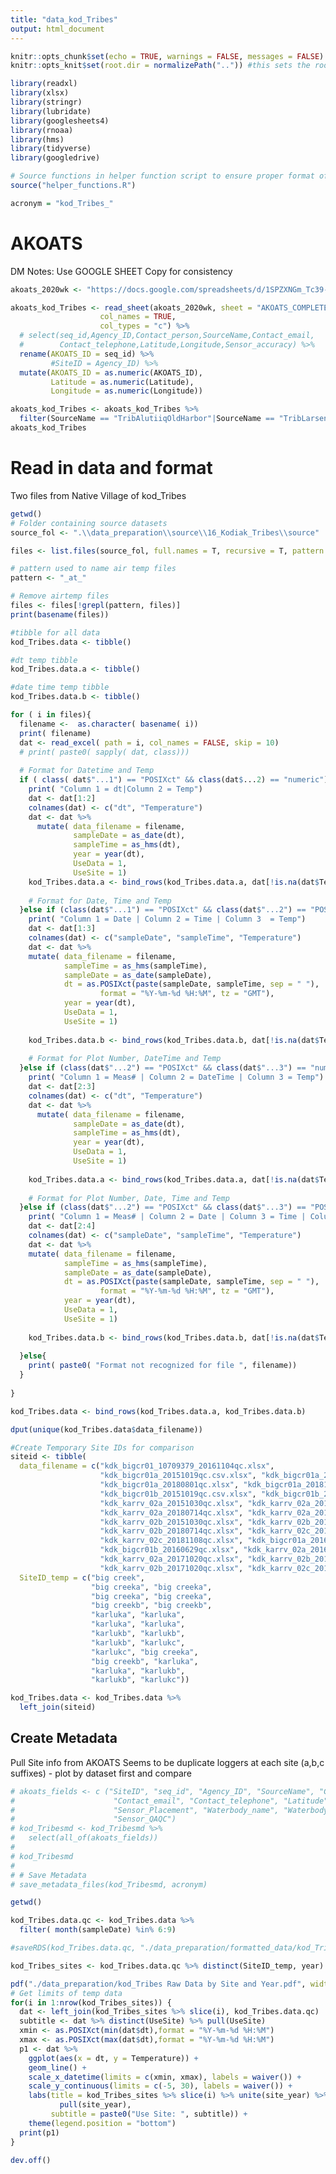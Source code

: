 ```yaml
---
title: "data_kod_Tribes"
output: html_document
---
```


```r
knitr::opts_chunk$set(echo = TRUE, warnings = FALSE, messages = FALSE)
knitr::opts_knit$set(root.dir = normalizePath("..")) #this sets the root.dir up one level back to the project so that paths are relative to the project directory.

library(readxl)
library(xlsx)
library(stringr)
library(lubridate)
library(googlesheets4)
library(rnoaa)
library(hms)
library(tidyverse)
library(googledrive) 
```


```r

# Source functions in helper function script to ensure proper format of saved data
source("helper_functions.R")

acronym = "kod_Tribes_"

```
# AKOATS
DM Notes: Use GOOGLE SHEET Copy for consistency

```r

akoats_2020wk <- "https://docs.google.com/spreadsheets/d/1SPZXNGm_Tc39-GuJXY8j7Eb1lX6DwXTQ1en2_LvCI1I/edit#gid=1281874712"

akoats_kod_Tribes <- read_sheet(akoats_2020wk, sheet = "AKOATS_COMPLETE",
                    col_names = TRUE,
                    col_types = "c") %>% 
  # select(seq_id,Agency_ID,Contact_person,SourceName,Contact_email,
  #        Contact_telephone,Latitude,Longitude,Sensor_accuracy) %>%
  rename(AKOATS_ID = seq_id) %>% 
         #SiteID = Agency_ID) %>% 
  mutate(AKOATS_ID = as.numeric(AKOATS_ID),
         Latitude = as.numeric(Latitude),
         Longitude = as.numeric(Longitude))

akoats_kod_Tribes <- akoats_kod_Tribes %>% 
  filter(SourceName == "TribAlutiiqOldHarbor"|SourceName == "TribLarsenBay")
akoats_kod_Tribes


```

# Read in data and format
Two files from Native Village of kod_Tribes

```r
getwd()
# Folder containing source datasets
source_fol <- ".\\data_preparation\\source\\16_Kodiak_Tribes\\source"

files <- list.files(source_fol, full.names = T, recursive = T, pattern = ".*.csv|.*.xlsx")

# pattern used to name air temp files
pattern <- "_at_"

# Remove airtemp files
files <- files[!grepl(pattern, files)]
print(basename(files))

#tibble for all data
kod_Tribes.data <- tibble()

#dt temp tibble
kod_Tribes.data.a <- tibble()

#date time temp tibble
kod_Tribes.data.b <- tibble()

for ( i in files){
  filename <-  as.character( basename( i))
  print( filename)
  dat <- read_excel( path = i, col_names = FALSE, skip = 10)
  # print( paste0( sapply( dat, class)))
  
  # Format for Datetime and Temp
  if ( class( dat$"...1") == "POSIXct" && class(dat$...2) == "numeric"){
    print( "Column 1 = dt|Column 2 = Temp")
    dat <- dat[1:2]
    colnames(dat) <- c("dt", "Temperature")
    dat <- dat %>% 
      mutate( data_filename = filename,
              sampleDate = as_date(dt),
              sampleTime = as_hms(dt),
              year = year(dt),
              UseData = 1,
              UseSite = 1)
    kod_Tribes.data.a <- bind_rows(kod_Tribes.data.a, dat[!is.na(dat$Temperature),])
    
    # Format for Date, Time and Temp  
  }else if (class(dat$"...1") == "POSIXct" && class(dat$"...2") == "POSIXct"){
    print( "Column 1 = Date | Column 2 = Time | Column 3  = Temp")
    dat <- dat[1:3]
    colnames(dat) <- c("sampleDate", "sampleTime", "Temperature")
    dat <- dat %>% 
    mutate( data_filename = filename,
            sampleTime = as_hms(sampleTime),
            sampleDate = as_date(sampleDate),
            dt = as.POSIXct(paste(sampleDate, sampleTime, sep = " "),
                    format = "%Y-%m-%d %H:%M", tz = "GMT"),
            year = year(dt),
            UseData = 1,
            UseSite = 1)
    
    kod_Tribes.data.b <- bind_rows(kod_Tribes.data.b, dat[!is.na(dat$Temperature),])
    
    # Format for Plot Number, DateTime and Temp    
  }else if (class(dat$"...2") == "POSIXct" && class(dat$"...3") == "numeric"){
    print( "Column 1 = Meas# | Column 2 = DateTime | Column 3 = Temp")
    dat <- dat[2:3]
    colnames(dat) <- c("dt", "Temperature")
    dat <- dat %>% 
      mutate( data_filename = filename,
              sampleDate = as_date(dt),
              sampleTime = as_hms(dt),
              year = year(dt),
              UseData = 1,
              UseSite = 1)
    
    kod_Tribes.data.a <- bind_rows(kod_Tribes.data.a, dat[!is.na(dat$Temperature),])
    
    # Format for Plot Number, Date, Time and Temp    
  }else if (class(dat$"...2") == "POSIXct" && class(dat$"...3") == "POSIXct"){
    print( "Column 1 = Meas# | Column 2 = Date | Column 3 = Time | Column 4 = Temp" )
    dat <- dat[2:4]
    colnames(dat) <- c("sampleDate", "sampleTime", "Temperature")
    dat <- dat %>% 
    mutate( data_filename = filename,
            sampleTime = as_hms(sampleTime),
            sampleDate = as_date(sampleDate),
            dt = as.POSIXct(paste(sampleDate, sampleTime, sep = " "),
                    format = "%Y-%m-%d %H:%M", tz = "GMT"),
            year = year(dt),
            UseData = 1,
            UseSite = 1)
    
    kod_Tribes.data.b <- bind_rows(kod_Tribes.data.b, dat[!is.na(dat$Temperature),])
    
  }else{
    print( paste0( "Format not recognized for file ", filename))
  }
  
}

kod_Tribes.data <- bind_rows(kod_Tribes.data.a, kod_Tribes.data.b)

dput(unique(kod_Tribes.data$data_filename))

#Create Temporary Site IDs for comparison
siteid <- tibble( 
  data_filename = c("kdk_bigcr01_10709379_20161104qc.xlsx",
                    "kdk_bigcr01a_20151019qc.csv.xlsx", "kdk_bigcr01a_20161104qc.xlsx",
                    "kdk_bigcr01a_20180801qc.xlsx", "kdk_bigcr01a_20181024qc.xlsx",
                    "kdk_bigcr01b_20151019qc.csv.xlsx", "kdk_bigcr01b_20161104qc.xlsx",
                    "kdk_karrv_02a_20151030qc.xlsx", "kdk_karrv_02a_20170712qc.xlsx",
                    "kdk_karrv_02a_20180714qc.xlsx", "kdk_karrv_02a_20181108qc.xlsx",
                    "kdk_karrv_02b_20151030qc.xlsx", "kdk_karrv_02b_20170712qc.xlsx",
                    "kdk_karrv_02b_20180714qc.xlsx", "kdk_karrv_02c_20180714qc.xlsx",
                    "kdk_karrv_02c_20181108qc.xlsx", "kdk_bigcr01a_20160405qc.xlsx",
                    "kdk_bigcr01b_20160629qc.xlsx", "kdk_karrv_02a_20160903qc.xlsx",
                    "kdk_karrv_02a_20171020qc.xlsx", "kdk_karrv_02b_20160903qc.xlsx",
                    "kdk_karrv_02b_20171020qc.xlsx", "kdk_karrv_02c_20171020qc.xlsx"),
  SiteID_temp = c("big creek",
                  "big creeka", "big creeka",
                  "big creeka", "big creeka",
                  "big creekb", "big creekb",
                  "karluka", "karluka",
                  "karluka", "karluka",
                  "karlukb", "karlukb",
                  "karlukb", "karlukc",
                  "karlukc", "big creeka",
                  "big creekb", "karluka",
                  "karluka", "karlukb",
                  "karlukb", "karlukc"))

kod_Tribes.data <- kod_Tribes.data %>% 
  left_join(siteid)

```

## Create Metadata
Pull Site info from AKOATS
Seems to be duplicate loggers at each site (a,b,c suffixes) - plot by dataset first and compare

```r

# akoats_fields <- c ("SiteID", "seq_id", "Agency_ID", "SourceName", "Contact_person", 
#                      "Contact_email", "Contact_telephone", "Latitude", "Longitude", 
#                      "Sensor_Placement", "Waterbody_name", "Waterbody_type", "Sensor_accuracy", 
#                      "Sensor_QAQC")
# kod_Tribesmd <- kod_Tribesmd %>% 
#   select(all_of(akoats_fields))
# 
# kod_Tribesmd
# 
# # Save Metadata
# save_metadata_files(kod_Tribesmd, acronym)

```

```r
getwd()

kod_Tribes.data.qc <- kod_Tribes.data %>%
  filter( month(sampleDate) %in% 6:9)

#saveRDS(kod_Tribes.data.qc, "./data_preparation/formatted_data/kod_Tribes.data.rds")

kod_Tribes_sites <- kod_Tribes.data.qc %>% distinct(SiteID_temp, year) %>% arrange(SiteID_temp, year)

pdf("./data_preparation/kod_Tribes Raw Data by Site and Year.pdf", width = 11, height = 8.5)
# Get limits of temp data
for(i in 1:nrow(kod_Tribes_sites)) {
  dat <- left_join(kod_Tribes_sites %>% slice(i), kod_Tribes.data.qc)
  subtitle <- dat %>% distinct(UseSite) %>% pull(UseSite)
  xmin <- as.POSIXct(min(dat$dt),format = "%Y-%m-%d %H:%M")
  xmax <- as.POSIXct(max(dat$dt),format = "%Y-%m-%d %H:%M")
  p1 <- dat %>%
    ggplot(aes(x = dt, y = Temperature)) +
    geom_line() +
    scale_x_datetime(limits = c(xmin, xmax), labels = waiver()) +
    scale_y_continuous(limits = c(-5, 30), labels = waiver()) +
    labs(title = kod_Tribes_sites %>% slice(i) %>% unite(site_year) %>%
           pull(site_year),
         subtitle = paste0("Use Site: ", subtitle)) +
    theme(legend.position = "bottom")
  print(p1)
}

dev.off()

```
